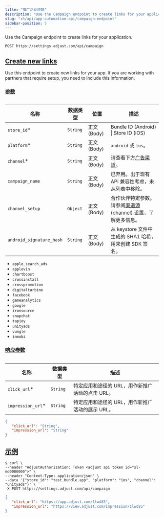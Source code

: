 ```yaml
---
title: "推广活动终端"
description: "Use the Campaign endpoint to create links for your application."
slug: "zh/api/app-automation-api/campaign-endpoint"
sidebar-position: 5
---
```


Use the Campaign endpoint to create links for your application.

<CodeBlock title="终端" highlight="/campaign">

```http
POST https://settings.adjust.com/api/campaign
```

</CodeBlock>

## [Create new links](create-new-links)

Use this endpoint to create new links for your app. If you are working with partners that require setup, you need to include this information.

### [参数](parameters)

<Table>

| 名称                     | 数据类型 | 位置          | 描述                                                                                                        |
| ------------------------ | -------- | ------------- | ----------------------------------------------------------------------------------------------------------- |
| `store_id`\*             | `String` | 正文 \(Body\) | Bundle ID \(Android\) \| Store ID \(iOS\)                                                                   |
| `platform`\*             | `String` | 正文 \(Body\) | `android` 或 `ios`。                                                                                        |
| `channel`\*              | `String` | 正文 \(Body\) | 请查看下方[广告渠道](#ad-networks)。                                                                        |
| `campaign_name`          | `String` | 正文 \(Body\) | 已弃用。出于现有 API 兼容性考虑，未从列表中移除。                                                           |
| `channel_setup`          | `Object` | 正文 \(Body\) | 合作伙伴特定参数。请参阅[渠道源 \(channel\) 设置](/en/api/app-automation-api/channel-setup)，了解更多信息。 |
| `android_signature_hash` | `String` | 正文 \(Body\) | 从 keystore 文件中生成的 SHA1 哈希，用来创建 SDK 签名。                                                     |

</Table>
<Accordion title="广告渠道">

-  `apple_search_ads`
-  `applovin`
-  `chartboost`
-  `crossinstall`
-  `crosspromotion`
-  `digitalturbine`
-  `facebook`
-  `gameanalytics`
-  `google`
-  `ironsource`
-  `snapchat`
-  `tapjoy`
-  `unityads`
-  `vungle`
-  `inmobi`

</Accordion>

### [响应参数](response-parameters)

<Table>

| 名称               | 数据类型 | 描述                                             |
| ------------------ | -------- | ------------------------------------------------ |
| `click_url`\*      | `String` | 特定应用和途径的 URL，用作新推广活动的点击 URL。 |
| `impression_url`\* | `String` | 特定应用和途径的 URL，用作新推广活动的展示 URL。 |

</Table>
<CodeBlock title="响应格式">

```json
{
   "click_url": "String",
   "impression_url": "String"
}
```

</CodeBlock>

## [示例](example)

<CodeBlock title="cURL" highlight="store_id, platform, channel">

```console
$ curl \
--header "AdjustAuthorization: Token <adjust api token id="sl-md0000000">" \
--header "Content-Type: application/json" \
--data '{"store_id": "test.bundle.app", "platform": "ios", "channel": "unityads"}' \
-X POST https://settings.adjust.com/api/campaign
```

</CodeBlock>
<CodeBlock title="成功响应">

```json
{
   "click_url": "https://app.adjust.com/1lwd85",
   "impression_url": "https://view.adjust.com/impression/1lwd85"
}
```

</CodeBlock>
